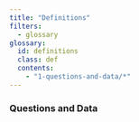```yaml
---
title: "Definitions"
filters:
  - glossary
glossary:
  id: definitions
  class: def
  contents:
    - "1-questions-and-data/*"
---
```


### Questions and Data

:::{#definitions}
:::
